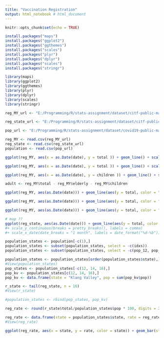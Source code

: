 ```yaml
---
title: "Vaccination Registration"
output: html_notebook # html_document
---
```


```r
knitr::opts_chunk$set(echo = TRUE)
```

```r
install.packages("maps")
install.packages("ggplot2")
install.packages("ggthemes")
install.packages("scales")
install.packages("plyr")
install.packages("dplyr")
install.packages("scales")
install.packages("stringr")
```

```r
library(maps)
library(ggplot2)
library(ggthemes)
library(plyr)
library(dplyr)
library(scales)
library(stringr)
```

```r

reg_MY_url <- "E:/Programming/R/stats-assignment/dataset/citf-public-main/registration/vaxreg_malaysia.csv"

reg_state_url <- "E:/Programming/R/stats-assignment/dataset/citf-public-main/registration/vaxreg_state.csv"

pop_url <- "E:/Programming/R/stats-assignment/dataset/covid19-public-main/static/population.csv"

reg_MY <- read.csv(reg_MY_url)
reg_state <- read.csv(reg_state_url)
population <- read.csv(pop_url)
```

```r
ggplot(reg_MY, aes(x = as.Date(date), y = total )) + geom_line() + scale_y_continuous(expand = c(0,0), breaks = pretty_breaks(), labels = comma) + scale_x_date(date_breaks = "1 month", labels = date_format("%d-%b"))

ggplot(reg_MY, aes(x = as.Date(date), y = total )) + geom_line() + scale_y_continuous(breaks = pretty_breaks(), labels = comma) + scale_x_date(date_breaks = "1 month", labels = date_format("%d-%b"))
```

```r
ggplot(reg_MY, aes(x = as.Date(date), y = children )) + geom_line() + scale_y_continuous(breaks = pretty_breaks(), labels = comma) + scale_x_date(date_breaks = "1 month", labels = date_format("%d-%b"))

```

```r
adult <- reg_MY$total - reg_MY$elderly - reg_MY$children

ggplot(reg_MY, aes(as.Date(date))) + geom_line(aes(y = total, color = "Total")) + geom_line(aes(y = children, color = "Children")) + geom_line(aes(y = adult, color = "Adult")) + geom_line(aes(y = elderly, color = "Elderly")) + scale_y_continuous(breaks = pretty_breaks(), labels = comma) + scale_x_date(date_breaks = "1 month", labels = date_format("%d-%b")) + labs(x = "Date", y = "Total Registration", title = "Cumulative Total Registration For Vaccination in Malaysia", color = "Age Class")

ggplot(reg_MY, aes(as.Date(date))) + geom_line(aes(y = total, color = "Total")) + geom_line(aes(y = children, color = "Below 18")) + geom_line(aes(y = adult, color = "18-59")) + geom_line(aes(y = elderly, color = "60 and above")) + scale_y_continuous(breaks = pretty_breaks(), labels = comma) + scale_x_date(date_breaks = "1 month", labels = date_format("%d-%b")) + labs(x = "Date", y = "Total Registration", title = "Cumulative Total Registration For Vaccination in Malaysia", color = "Age Class")

ggplot(reg_MY, aes(as.Date(date))) + geom_line(aes(y = total, color = "Total")) + geom_line(aes(y = children, color = "Below 18")) + geom_line(aes(y = adult, color = "18-59")) + geom_line(aes(y = elderly, color = "60 and above")) + scale_y_continuous(breaks = pretty_breaks(), labels = label_number(suffix = " M", scale = 1e-6)) + scale_x_date(date_breaks = "1 month", labels = date_format("%d-%b")) + labs(x = "Date", y = "Total Registration", title = "Cumulative Total Registration For Vaccination in Malaysia", color = "Age Class")
```

```r
# map ??
ggplot(reg_state, aes(as.Date(date))) + geom_line(aes(y = total, color = "Total")) + facet_wrap(~ state) + geom_density(alpha = 1) + scale_y_continuous(labels = label_number(suffix = " M", scale = 1e-6))
#+ scale_y_continuous(breaks = pretty_breaks(), labels = comma) 
#+ scale_x_date(date_breaks = "1 month", labels = date_format("%d-%b"))
```

```r
population_states <- population[-c(1),]
population_states <- subset(population_states, select = -c(idxs))
population_states <- subset(population_states, select = -c(pop_12, pop_18, pop_60))

population_states <- population_states[order(population_states$state),]
#View(population_states)
pop_states <- population_states[-c(12, 14, 16),]
pop_kv <- population_states[c(12, 14, 16),]
pop_kv <- data.frame(state = "Klang Valley", pop = sum(pop_kv$pop))

r_state <- tail(reg_state, n = 16)
#View(r_state)

#population_states <- rbind(pop_states, pop_kv)

reg_rate <- round(r_state$total/population_states$pop * 100, digits = 2)

reg_rate <- data.frame(state = population_states$state, rate = reg_rate)
#View(reg_rate)

ggplot(reg_rate, aes(x = state, y = rate, color = state)) + geom_bar(stat = "identity", fill = "white") + geom_text(aes(label = rate), hjust = 1.5 , size = 3.5) + labs(x = "State", y = "Percentage (%)", title = "Total Registered Percentage by State") + theme(legend.position = "none") + coord_flip()
```
